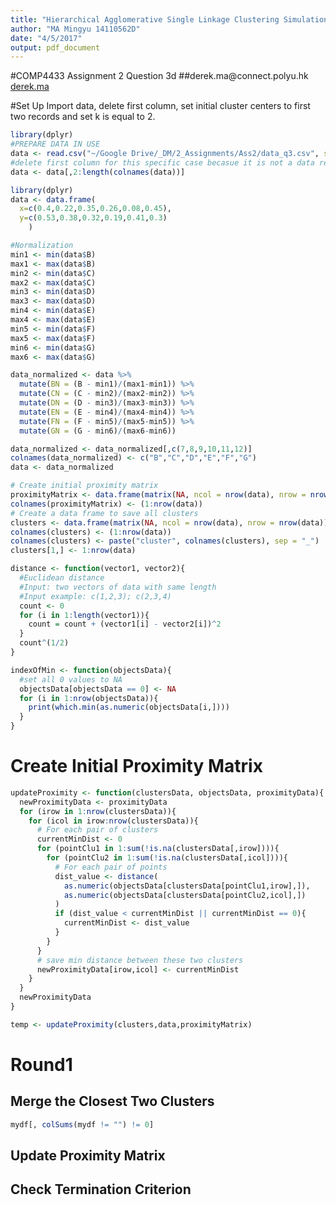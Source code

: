 ```yaml
---
title: "Hierarchical Agglomerative Single Linkage Clustering Simulation"
author: "MA Mingyu 14110562D"
date: "4/5/2017"
output: pdf_document
---
```

#COMP4433 Assignment 2 Question 3d
##derek.ma@connect.polyu.hk [derek.ma](http://derek.ma)

#Set Up
Import data, delete first column, set initial cluster centers to first two records and set k is equal to 2.
```r
library(dplyr)
#PREPARE DATA IN USE
data <- read.csv("~/Google Drive/_DM/2_Assignments/Ass2/data_q3.csv", stringsAsFactors = FALSE)
#delete first column for this specific case becasue it is not a data record
data <- data[,2:length(colnames(data))]
```

```r
library(dplyr)
data <- data.frame(
  x=c(0.4,0.22,0.35,0.26,0.08,0.45),
  y=c(0.53,0.38,0.32,0.19,0.41,0.3)
    )
```

```r
#Normalization
min1 <- min(data$B)
max1 <- max(data$B)
min2 <- min(data$C)
max2 <- max(data$C)
min3 <- min(data$D)
max3 <- max(data$D)
min4 <- min(data$E)
max4 <- max(data$E)
min5 <- min(data$F)
max5 <- max(data$F)
min6 <- min(data$G)
max6 <- max(data$G)

data_normalized <- data %>%
  mutate(BN = (B - min1)/(max1-min1)) %>%
  mutate(CN = (C - min2)/(max2-min2)) %>%
  mutate(DN = (D - min3)/(max3-min3)) %>%
  mutate(EN = (E - min4)/(max4-min4)) %>%
  mutate(FN = (F - min5)/(max5-min5)) %>%
  mutate(GN = (G - min6)/(max6-min6))

data_normalized <- data_normalized[,c(7,8,9,10,11,12)]
colnames(data_normalized) <- c("B","C","D","E","F","G")
data <- data_normalized
```

```r
# Create initial proximity matrix
proximityMatrix <- data.frame(matrix(NA, ncol = nrow(data), nrow = nrow(data)))
colnames(proximityMatrix) <- (1:nrow(data))
# Create a data frame to save all clusters
clusters <- data.frame(matrix(NA, ncol = nrow(data), nrow = nrow(data)))
colnames(clusters) <- (1:nrow(data))
colnames(clusters) <- paste("cluster", colnames(clusters), sep = "_")
clusters[1,] <- 1:nrow(data)
```

```r
distance <- function(vector1, vector2){
  #Euclidean distance
  #Input: two vectors of data with same length
  #Input example: c(1,2,3); c(2,3,4)
  count <- 0
  for (i in 1:length(vector1)){
    count = count + (vector1[i] - vector2[i])^2
  }
  count^(1/2)
}
```

```r
indexOfMin <- function(objectsData){
  #set all 0 values to NA
  objectsData[objectsData == 0] <- NA
  for (i in 1:nrow(objectsData)){
    print(which.min(as.numeric(objectsData[i,])))
  }
}
```

# Create Initial Proximity Matrix
```r
updateProximity <- function(clustersData, objectsData, proximityData){
  newProximityData <- proximityData
  for (irow in 1:nrow(clustersData)){
    for (icol in irow:nrow(clustersData)){
      # For each pair of clusters
      currentMinDist <- 0
      for (pointClu1 in 1:sum(!is.na(clustersData[,irow]))){
        for (pointClu2 in 1:sum(!is.na(clustersData[,icol]))){
          # For each pair of points
          dist_value <- distance(
            as.numeric(objectsData[clustersData[pointClu1,irow],]),
            as.numeric(objectsData[clustersData[pointClu2,icol],])
          )
          if (dist_value < currentMinDist || currentMinDist == 0){
            currentMinDist <- dist_value
          }
        }
      }
      # save min distance between these two clusters
      newProximityData[irow,icol] <- currentMinDist
    }
  }
  newProximityData
}
```

```r
temp <- updateProximity(clusters,data,proximityMatrix)
```

# Round1
## Merge the Closest Two Clusters
```r
mydf[, colSums(mydf != "") != 0]
```
## Update Proximity Matrix
## Check Termination Criterion 

